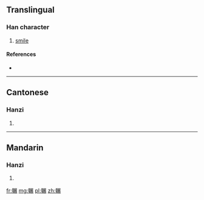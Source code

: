 {{also|囅}}
==Translingual==

===Han character===
{{Han char|rn=12|rad=八|as=16|sn=18|four=|canj=金十尸廿女 (CJSTV)}}

# [[smile]]

====References====
* {{Han ref|kx=0157.201|hdz=10254.030|uh=5181|ud=20865}}

----

==Cantonese==

===Hanzi===
{{yue-hanzi|jyut=|y=chin2|tra=囅}}

# {{defn|lang=yue|sort=八16}}

----

==Mandarin==

===Hanzi===
{{cmn-hanzi|tra=囅|pin=[[chǎn]] ([[chan3]])|wg=ch'an<sup>3</sup>}}

# {{defn|lang=cmn|sort=八16}}

[[fr:冁]]
[[mg:冁]]
[[pl:冁]]
[[zh:冁]]